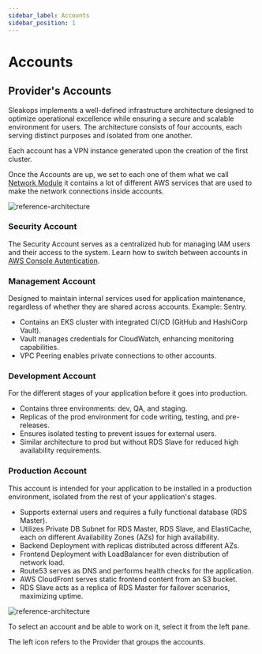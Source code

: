 ```yaml
---
sidebar_label: Accounts
sidebar_position: 1
---
```



# Accounts

## Provider's Accounts

Sleakops implements a well-defined infrastructure architecture designed to optimize operational excellence while ensuring a secure and scalable environment for users. The architecture consists of four accounts, each serving distinct purposes and isolated from one another.

Each account has a VPN instance generated upon the creation of the first cluster.

Once the Accounts are up, we set to each one of them what we call [Network Module](https://www.notion.so/Network-Module-8878f087137540debda5660b2eaa0efa?pvs=21)  it contains a lot of different AWS services that are used to make the network connections inside accounts.

<Zoom overlayBgColorEnd="rgba(255, 255, 255, 0.8)">
  <img
    src="/img/provider/aws/craftech-reference-architecture.png"
    alt="reference-architecture"
  />
</Zoom>

### Security Account

The Security Account serves as a centralized hub for managing IAM users and their access to the system. Learn how to switch between accounts in [AWS Console Autentication](https://docs.sleakops.com/user/aws_console_authentication).

### **Management Account**

Designed to maintain internal services used for application maintenance, regardless of whether they are shared across accounts. Example: Sentry.

- Contains an EKS cluster with integrated CI/CD (GitHub and HashiCorp Vault).
- Vault manages credentials for CloudWatch, enhancing monitoring capabilities.
- VPC Peering enables private connections to other accounts.

### **Development Account**

For the different stages of your application before it goes into production.

- Contains three environments: dev, QA, and staging.
- Replicas of the prod environment for code writing, testing, and pre-releases.
- Ensures isolated testing to prevent issues for external users.
- Similar architecture to prod but without RDS Slave for reduced high availability requirements.

### Production Account

This account is intended for your application to be installed in a production environment, isolated from the rest of your application's stages.

- Supports external users and requires a fully functional database (RDS Master).
- Utilizes Private DB Subnet for RDS Master, RDS Slave, and ElastiCache, each on different Availability Zones (AZs) for high availability.
- Backend Deployment with replicas distributed across different AZs.
- Frontend Deployment with LoadBalancer for even distribution of network load.
- Route53 serves as DNS and performs health checks for the application.
- AWS CloudFront serves static frontend content from an S3 bucket.
- RDS Slave acts as a replica of RDS Master for failover scenarios, maximizing uptime.

<div style={{ display: 'flex', alignItems: 'flex-start' }}>
  <img src="/img/provider/provideraccountselect.png" alt="reference-architecture" style={{ marginRight: '20px', maxWidth: '200px' }} />
  <div>
    <p>To select an account and be able to work on it, select it from the left pane.</p>
    <p>The left icon refers to the Provider that groups the accounts.</p>
  </div>
</div>